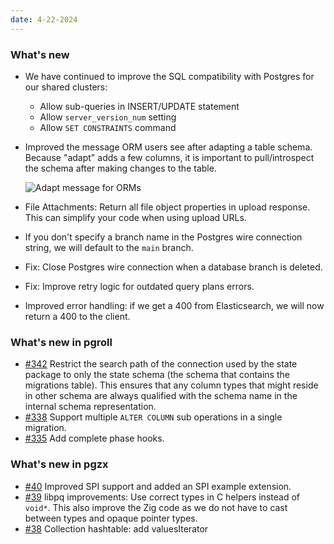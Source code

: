 ```yaml
---
date: 4-22-2024
---
```


### What's new

- We have continued to improve the SQL compatibility with Postgres for our shared clusters:
  - Allow sub-queries in INSERT/UPDATE statement
  - Allow `server_version_num` setting
  - Allow `SET CONSTRAINTS` command
- Improved the message ORM users see after adapting a table schema. Because "adapt" adds a few columns, it is important to pull/introspect the schema after making changes to the table.

  ![Adapt message for ORMs](images/adapt-message.png)

- File Attachments: Return all file object properties in upload response. This can simplify your code when using upload URLs.
- If you don't specify a branch name in the Postgres wire connection string, we will default to the `main` branch.
- Fix: Close Postgres wire connection when a database branch is deleted.
- Fix: Improve retry logic for outdated query plans errors.
- Improved error handling: if we get a 400 from Elasticsearch, we will now return a 400 to the client.

### What's new in pgroll

- [#342](https://github.com/xataio/pgroll/pull/342) Restrict the search path of the connection used by the state package to only the state schema (the schema that contains the migrations table). This ensures that any column types that might reside in other schema are always qualified with the schema name in the internal schema representation.
- [#338](https://github.com/xataio/pgroll/pull/338) Support multiple `ALTER COLUMN` sub operations in a single migration.
- [#335](https://github.com/xataio/pgroll/pull/335) Add complete phase hooks.

### What's new in pgzx

- [#40](https://github.com/xataio/pgzx/pull/40) Improved SPI support and added an SPI example extension.
- [#39](https://github.com/xataio/pgzx/pull/39) libpq improvements: Use correct types in C helpers instead of `void*`. This also improve the Zig code as we do not have to cast between types and opaque pointer types.
- [#38](https://github.com/xataio/pgzx/pull/38) Collection hashtable: add valuesIterator
